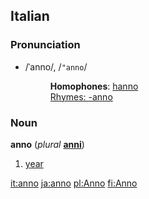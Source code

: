 ==Italian==
===Pronunciation===
*/ˈanno/, /<tt>"anno</tt>/
*:'''Homophones''': [[hanno]]
*:[[Rhymes:Italian:-anno|Rhymes: -anno]]

===Noun===
'''anno''' (''plural'' '''[[anni]]''')

# [[year]]

[[it:anno]]
[[ja:anno]]
[[pl:Anno]]
[[fi:Anno]]